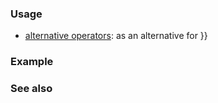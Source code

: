 {{cpp/keyword/title|{{tt|bitor}}}}
{{cpp/keyword/navbar}}

===Usage===
* [[cpp/language/operator alternative|alternative operators]]: as an alternative for {{tt|{{!}}}}

===Example===
{{example
|code=
#include &lt;bitset&gt;
#include &lt;iostream&gt;

using bin = std::bitset&lt;8&gt;;

void show(bin z, const char* s, int n)
{
    if (n == 0) std::cout &lt;&lt; "┌───────────┬──────────┐\n";
    if (n &lt;= 2) std::cout &lt;&lt; "│ " &lt;&lt;s&lt;&lt; " │ " &lt;&lt;z&lt;&lt;" │\n";
    if (n == 2) std::cout &lt;&lt; "└───────────┴──────────┘\n";
}

int main()
{
    bin x{"01011010"}; show(x, "x        ", 0);
    bin y{"00111100"}; show(y, "y        ", 1);
    bin z = x bitor y; show(z, "x bitor y", 2);
}
|output=
┌───────────┬──────────┐
│ x         │ 01011010 │
│ y         │ 00111100 │
│ x bitor y │ 01111110 │
└───────────┴──────────┘
}}

===See also===
{{cpp/keyword/alt operators list}}

{{langlinks|de|es|fr|it|ja|pt|ru|zh}}